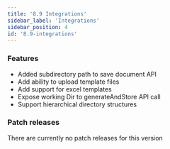```yaml
---
title: '8.9 Integrations'
sidebar_label: 'Integrations'
sidebar_position: 4
id: '8.9-integrations'
---
```


### Features

* Added subdirectory path to save document API 
* Add ability to upload template files 
* Add support for excel templates 
* Expose working Dir to generateAndStore API call 
* Support hierarchical directory structures 

### Patch releases

There are currently no patch releases for this version



